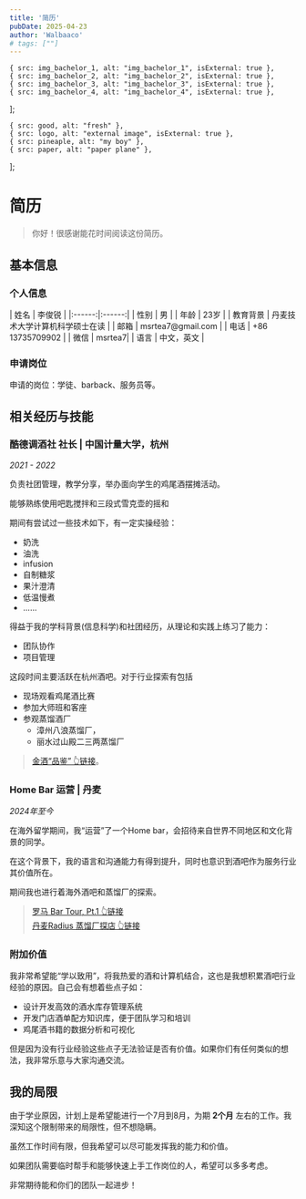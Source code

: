 ```yaml
---
title: '简历'
pubDate: 2025-04-23
author: 'Walbaaco'
# tags: [""]
---
```





    { src: img_bachelor_1, alt: "img_bachelor_1", isExternal: true },
    { src: img_bachelor_2, alt: "img_bachelor_2", isExternal: true },
    { src: img_bachelor_3, alt: "img_bachelor_3", isExternal: true },
    { src: img_bachelor_4, alt: "img_bachelor_4", isExternal: true },
];



    { src: good, alt: "fresh" },
    { src: logo, alt: "external image", isExternal: true },
    { src: pineaple, alt: "my boy" },
    { src: paper, alt: "paper plane" },
];

# **简历**

> 你好！很感谢能花时间阅读这份简历。

## 基本信息

### **个人信息**

<div style="display: flex; justify-content: center;">
| 姓名 | 李俊锐 |
|:------:|:------:|
| 性别 | 男 |
| 年龄 | 23岁 |
| 教育背景 | 丹麦技术大学计算机科学硕士在读 |
| 邮箱 | msrtea7@gmail.com |
| 电话 | +86 13735709902 |
| 微信 | msrtea7|
| 语言 | 中文，英文 |
</div>

### **申请岗位**

申请的岗位：学徒、barback、服务员等。

## **相关经历与技能**

### **酷德调酒社 社长 | 中国计量大学，杭州**
*2021 - 2022* 

负责社团管理，教学分享，举办面向学生的鸡尾酒摆摊活动。

能够熟练使用吧匙搅拌和三段式雪克壶的摇和

期间有尝试过一些技术如下，有一定实操经验：
- 奶洗
- 油洗
- infusion
- 自制糖浆
- 果汁澄清
- 低温慢煮
- ......

得益于我的学科背景(信息科学)和社团经历，从理论和实践上练习了能力：
- 团队协作
- 项目管理

这段时间主要活跃在杭州酒吧。对于行业探索有包括

- 现场观看鸡尾酒比赛
- 参加大师班和客座
- 参观蒸馏酒厂
    - 漳州八浪蒸馏厂，
    - 丽水过山殿二三两蒸馏厂

> [金酒“品鉴” 👆链接](https://msrtea7.com/posts/alcohol/gin_tasting_1/)。

<ImageCarousel images={img_bachelor} />

### **Home Bar 运营 | 丹麦**

*2024年至今*

在海外留学期间，我“运营”了一个Home bar，会招待来自世界不同地区和文化背景的同学。

在这个背景下，我的语言和沟通能力有得到提升，同时也意识到酒吧作为服务行业其价值所在。

期间我也进行着海外酒吧和蒸馏厂的探索。

> [罗马 Bar Tour, Pt.1 👆链接](https://msrtea7.com/posts/alcohol/bar_tour_rome_one/)<br/>
> [丹麦Radius 蒸馏厂探店 👆链接](https://msrtea7.com/posts/alcohol/visit_radius_distillery/)

<ImageCarousel images={img_master} />

### **附加价值**

我非常希望能“学以致用”，将我热爱的酒和计算机结合，这也是我想积累酒吧行业经验的原因。自己会有想着些点子如：

- 设计开发高效的酒水库存管理系统
- 开发门店酒单配方知识库，便于团队学习和培训
- 鸡尾酒书籍的数据分析和可视化

但是因为没有行业经验这些点子无法验证是否有价值。如果你们有任何类似的想法，我非常乐意与大家沟通交流。

## **我的局限**

由于学业原因，计划上是希望能进行一个7月到8月，为期 **2个月** 左右的工作。我深知这个限制带来的局限性，但不想隐瞒。

虽然工作时间有限，但我希望可以尽可能发挥我的能力和价值。

如果团队需要临时帮手和能够快速上手工作岗位的人，希望可以多多考虑。

非常期待能和你们的团队一起进步！